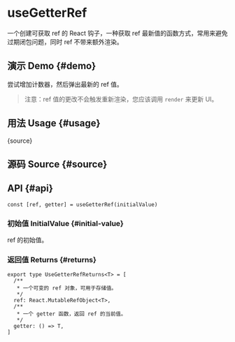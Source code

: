 # useGetterRef


<HooksType category="Lifecycle" lowLevel />

一个创建可获取 ref 的 React 钩子，一种获取 ref 最新值的函数方式，常用来避免过期闭包问题，同时 ref 不带来额外渲染。

## 演示 Demo \{#demo}

尝试增加计数器，然后弹出最新的 ref 值。

> 注意：ref 值的更改不会触发重新渲染，您应该调用 `render` 来更新 UI。


<App />

## 用法 Usage \{#usage}


<RawCode>{source}</RawCode>

## 源码 Source \{#source}


<Source />

## API \{#api}

```tsx
const [ref, getter] = useGetterRef(initialValue)
```

### 初始值 InitialValue \{#initial-value}

ref 的初始值。

### 返回值 Returns \{#returns}

```tsx
export type UseGetterRefReturns<T> = [
  /**
   * 一个可变的 ref 对象，可用于存储值。
   */
  ref: React.MutableRefObject<T>,
  /**
   * 一个 getter 函数，返回 ref 的当前值。
   */
  getter: () => T,
]
```
